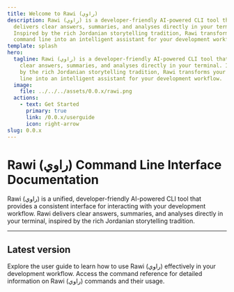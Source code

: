 ```yaml
---
title: Welcome to Rawi (راوي)
description: Rawi (راوي) is a developer-friendly AI-powered CLI tool that
  delivers clear answers, summaries, and analyses directly in your terminal.
  Inspired by the rich Jordanian storytelling tradition, Rawi transforms your
  command line into an intelligent assistant for your development workflow.
template: splash
hero:
  tagline: Rawi (راوي) is a developer-friendly AI-powered CLI tool that delivers
    clear answers, summaries, and analyses directly in your terminal. Inspired
    by the rich Jordanian storytelling tradition, Rawi transforms your command
    line into an intelligent assistant for your development workflow.
  image:
    file: ../../../assets/0.0.x/rawi.png
  actions:
    - text: Get Started
      primary: true
      link: /0.0.x/userguide
      icon: right-arrow
slug: 0.0.x
---
```



<Clarity />

# Rawi (راوي) Command Line Interface Documentation

Rawi (راوي) is a unified, developer-friendly AI-powered CLI tool that provides a consistent interface for interacting with your development workflow. Rawi delivers clear answers, summaries, and analyses directly in your terminal, inspired by the rich Jordanian storytelling tradition.

---

## Latest version

<CardGrid>
  <Card title="User Guide" href="/userguide" icon="open-book">
    Explore the user guide to learn how to use Rawi (راوي) effectively in your development workflow.
  </Card>

  <Card title="Command Reference" href="/usage/commands" icon="document">
    Access the command reference for detailed information on Rawi (راوي) commands and their usage.
  </Card>
</CardGrid>
